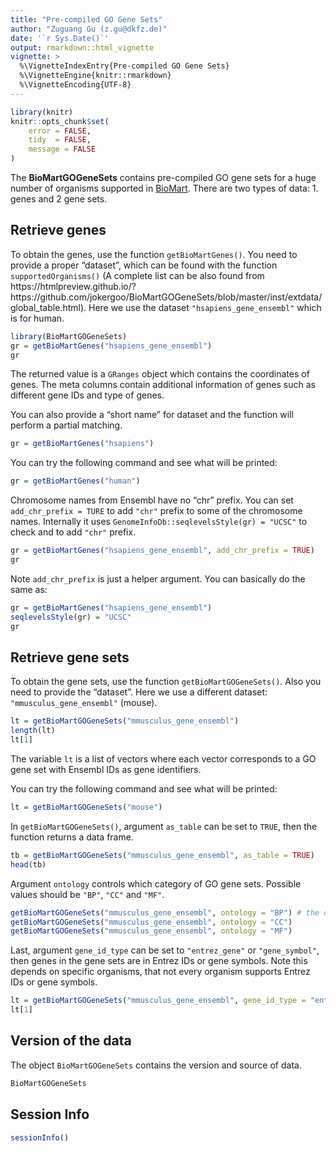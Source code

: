```yaml
---
title: "Pre-compiled GO Gene Sets"
author: "Zuguang Gu (z.gu@dkfz.de)"
date: '`r Sys.Date()`'
output: rmarkdown::html_vignette
vignette: >
  %\VignetteIndexEntry{Pre-compiled GO Gene Sets}
  %\VignetteEngine{knitr::rmarkdown}
  %\VignetteEncoding{UTF-8}
---
```



```r
library(knitr)
knitr::opts_chunk$set(
    error = FALSE,
    tidy  = FALSE,
    message = FALSE
)
```

The **BioMartGOGeneSets** contains pre-compiled GO gene sets for a huge number of
organisms supported in [BioMart](https://www.ensembl.org/info/data/biomart/index.html).
There are two types of data: 1. genes and 2 gene sets.

## Retrieve genes

To obtain the genes, use the function `getBioMartGenes()`. You need to provide
a proper "dataset", which can be found with the function `supportedOrganisms()` (A complete list can
be also found from https://htmlpreview.github.io/?https://github.com/jokergoo/BioMartGOGeneSets/blob/master/inst/extdata/global_table.html). Here
we use the dataset `"hsapiens_gene_ensembl"` which is for human.

```r
library(BioMartGOGeneSets)
gr = getBioMartGenes("hsapiens_gene_ensembl")
gr
```

The returned value is a `GRanges` object which contains the coordinates of genes. 
The meta columns contain additional information of genes such as different gene IDs
and type of genes.

You can also provide a "short name" for dataset and the function will perform a partial matching.

```r
gr = getBioMartGenes("hsapiens")
```

You can try the following command and see what will be printed:

```r
gr = getBioMartGenes("human")
```

Chromosome names from Ensembl have no "chr" prefix. You can set `add_chr_prefix = TURE` to add `"chr"` prefix to some
of the chromosome names. Internally it uses `GenomeInfoDb::seqlevelsStyle(gr) = "UCSC"` to check and to add `"chr"` prefix.

```r
gr = getBioMartGenes("hsapiens_gene_ensembl", add_chr_prefix = TRUE)
gr
```

Note `add_chr_prefix` is just a helper argument. You can basically do the same as:

```r
gr = getBioMartGenes("hsapiens_gene_ensembl")
seqlevelsStyle(gr) = "UCSC"
gr
```

## Retrieve gene sets

To obtain the gene sets, use the function `getBioMartGOGeneSets()`. Also you need to provide
the "dataset". Here we use a different dataset: `"mmusculus_gene_ensembl"` (mouse).

```r
lt = getBioMartGOGeneSets("mmusculus_gene_ensembl")
length(lt)
lt[1]
```

The variable `lt` is a list of vectors where each vector corresponds to a GO gene set with Ensembl
IDs as gene identifiers.

You can try the following command and see what will be printed:

```r
lt = getBioMartGOGeneSets("mouse")
```

In `getBioMartGOGeneSets()`, argument `as_table` can be set to `TRUE`, then the function returns
a data frame.

```r
tb = getBioMartGOGeneSets("mmusculus_gene_ensembl", as_table = TRUE)
head(tb)
```

Argument `ontology` controls which category of GO gene sets. Possible values should be `"BP"`, `"CC"`
and `"MF"`.

```r
getBioMartGOGeneSets("mmusculus_gene_ensembl", ontology = "BP") # the default one
getBioMartGOGeneSets("mmusculus_gene_ensembl", ontology = "CC")
getBioMartGOGeneSets("mmusculus_gene_ensembl", ontology = "MF")
```

Last, argument `gene_id_type` can be set to `"entrez_gene"` or `"gene_symbol"`, then genes in the gene sets
are in Entrez IDs or gene symbols. Note this depends on specific organisms, that not every organism supports 
Entrez IDs or gene symbols.

```r
lt = getBioMartGOGeneSets("mmusculus_gene_ensembl", gene_id_type = "entrez_gene")
lt[1]
```

## Version of the data

The object `BioMartGOGeneSets` contains the version and source of data.

```r
BioMartGOGeneSets
```

## Session Info

```r
sessionInfo()
```






